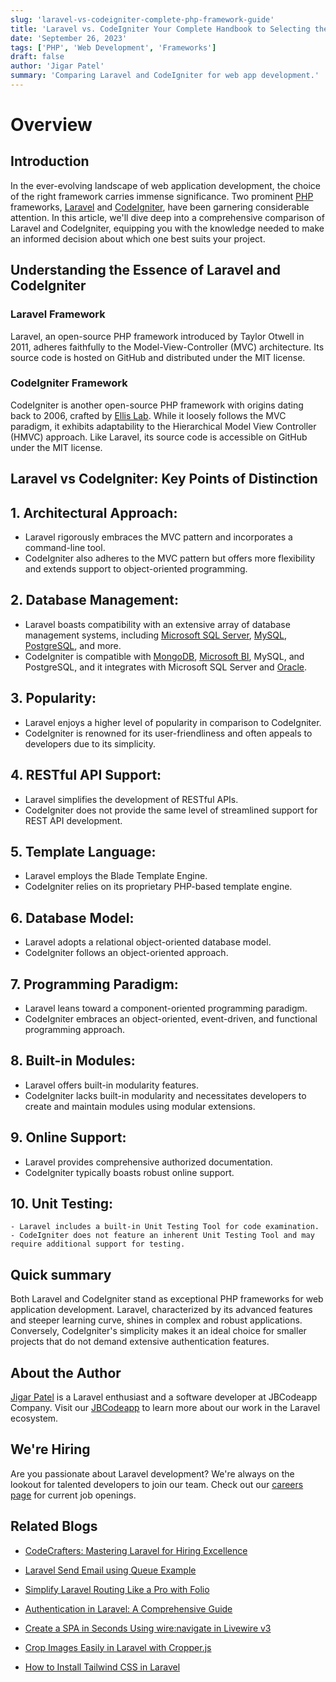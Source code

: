```yaml
---
slug: 'laravel-vs-codeigniter-complete-php-framework-guide'
title: 'Laravel vs. CodeIgniter Your Complete Handbook to Selecting the Perfect PHP Framework'
date: 'September 26, 2023'
tags: ['PHP', 'Web Development', 'Frameworks']
draft: false
author: 'Jigar Patel'
summary: 'Comparing Laravel and CodeIgniter for web app development.'
---
```


# Overview

<TOCInline
  toc={props.toc}
  exclude="Overview"
  toHeading={2}
  defaultimage="laravel-vs-codeigniter-complete-php-framework-guide"
/>

## Introduction

In the ever-evolving landscape of web application development, the choice of the right framework carries immense significance. Two prominent [PHP](https://www.php.net/) frameworks, [Laravel](https://laravel.com/) and [CodeIgniter](https://codeigniter.com/), have been garnering considerable attention. In this article, we'll dive deep into a comprehensive comparison of Laravel and CodeIgniter, equipping you with the knowledge needed to make an informed decision about which one best suits your project.

## Understanding the Essence of Laravel and CodeIgniter

### Laravel Framework

Laravel, an open-source PHP framework introduced by Taylor Otwell in 2011, adheres faithfully to the Model-View-Controller (MVC) architecture. Its source code is hosted on GitHub and distributed under the MIT license.

### CodeIgniter Framework

CodeIgniter is another open-source PHP framework with origins dating back to 2006, crafted by [Ellis Lab](https://ellis.eu/). While it loosely follows the MVC paradigm, it exhibits adaptability to the Hierarchical Model View Controller (HMVC) approach. Like Laravel, its source code is accessible on GitHub under the MIT license.

## Laravel vs CodeIgniter: Key Points of Distinction

## 1. **Architectural Approach:**

- Laravel rigorously embraces the MVC pattern and incorporates a command-line tool.
- CodeIgniter also adheres to the MVC pattern but offers more flexibility and extends support to object-oriented programming.

## 2. **Database Management:**

- Laravel boasts compatibility with an extensive array of database management systems, including [Microsoft SQL Server](), [MySQL](https://www.mysql.com/), [PostgreSQL](https://www.postgresql.org/), and more.
- CodeIgniter is compatible with [MongoDB](https://www.mongodb.com/), [Microsoft BI](https://powerbi.microsoft.com/en-in/), MySQL, and PostgreSQL, and it integrates with Microsoft SQL Server and [Oracle](https://www.oracle.com/in/).

## 3. **Popularity:**

- Laravel enjoys a higher level of popularity in comparison to CodeIgniter.
- CodeIgniter is renowned for its user-friendliness and often appeals to developers due to its simplicity.

## 4. **RESTful API Support:**

- Laravel simplifies the development of RESTful APIs.
- CodeIgniter does not provide the same level of streamlined support for REST API development.

## 5. **Template Language:**

- Laravel employs the Blade Template Engine.
- CodeIgniter relies on its proprietary PHP-based template engine.

## 6. **Database Model:**

- Laravel adopts a relational object-oriented database model.
- CodeIgniter follows an object-oriented approach.

## 7. **Programming Paradigm:**

- Laravel leans toward a component-oriented programming paradigm.
- CodeIgniter embraces an object-oriented, event-driven, and functional programming approach.

## 8. **Built-in Modules:**

- Laravel offers built-in modularity features.
- CodeIgniter lacks built-in modularity and necessitates developers to create and maintain modules using modular extensions.

## 9. **Online Support:**

- Laravel provides comprehensive authorized documentation.
- CodeIgniter typically boasts robust online support.

## 10. **Unit Testing:**

    - Laravel includes a built-in Unit Testing Tool for code examination.
    - CodeIgniter does not feature an inherent Unit Testing Tool and may require additional support for testing.

## Quick summary

Both Laravel and CodeIgniter stand as exceptional PHP frameworks for web application development. Laravel, characterized by its advanced features and steeper learning curve, shines in complex and robust applications. Conversely, CodeIgniter's simplicity makes it an ideal choice for smaller projects that do not demand extensive authentication features.

## About the Author

[Jigar Patel](https://expertlaravel.com) is a Laravel enthusiast and a software developer at JBCodeapp Company. Visit our [JBCodeapp](https://jbcodeapp.com) to learn more about our work in the Laravel ecosystem.

## We're Hiring

Are you passionate about Laravel development? We're always on the lookout for talented developers to join our team. Check out our [careers page](https://jbcodeapp.com/career) for current job openings.

## Related Blogs

- [CodeCrafters: Mastering Laravel for Hiring Excellence](codecrafters-mastering-laravel-hiring-excellence)

- [Laravel Send Email using Queue Example](send-email-using-queue-example)

- [Simplify Laravel Routing Like a Pro with Folio](simplify-laravel-routing-like-a-pro-with-folio)

- [Authentication in Laravel: A Comprehensive Guide](step-by-step-guide-laravel-authentication)

- [Create a SPA in Seconds Using wire:navigate in Livewire v3](livewire-create-spa)

- [Crop Images Easily in Laravel with Cropper.js](crop-images-easily-in-laravel-with-cropperjs)

- [How to Install Tailwind CSS in Laravel](install-tailwind-css-in-laravel)
